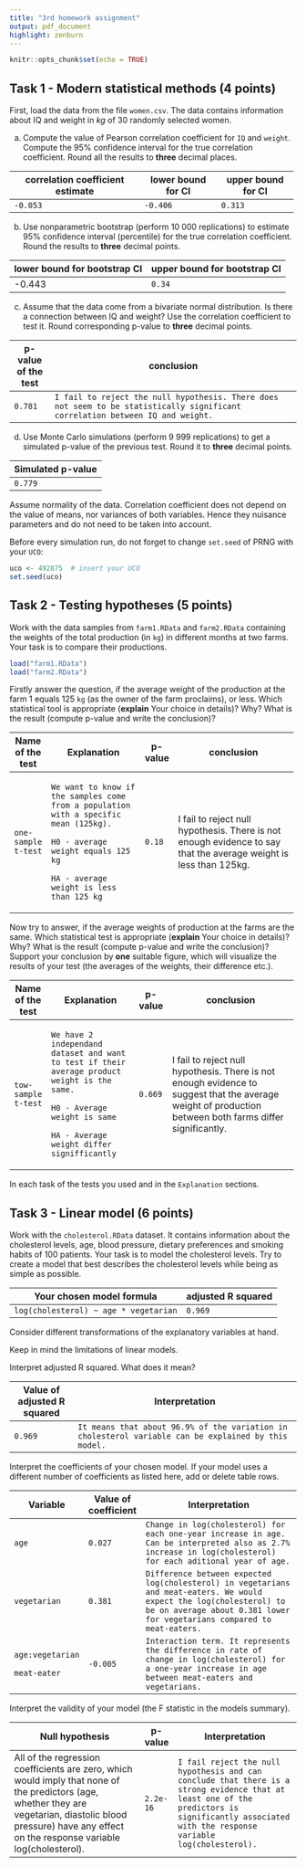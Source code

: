 ```yaml
---
title: "3rd homework assignment"
output: pdf_document
highlight: zenburn
---
```


```r
knitr::opts_chunk$set(echo = TRUE)
```

## Task 1 - Modern statistical methods (4 points)

First, load the data from the file `women.csv`. The data contains information about IQ and weight in $kg$ of 30 randomly selected women.

a)  Compute the value of Pearson correlation coefficient for `IQ` and `weight`. Compute the 95% confidence interval for the true correlation coefficient. Round all the results to **three** decimal places.

+----------------------------------+--------------------+--------------------+
| correlation coefficient estimate | lower bound for CI | upper bound for CI |
+==================================+====================+====================+
| `-0.053`                         | `-0.406`           | `0.313`            |
+----------------------------------+--------------------+--------------------+

b)  Use nonparametric bootstrap (perform 10 000 replications) to estimate 95% confidence interval (percentile) for the true correlation coefficient. Round the results to **three** decimal points.

| lower bound for bootstrap CI | upper bound for bootstrap CI |
|------------------------------|------------------------------|
| -0.443                       | `0.34`                       |

c)  Assume that the data come from a bivariate normal distribution. Is there a connection between IQ and weight? Use the correlation coefficient to test it. Round corresponding p-value to **three** decimal points.

+---------------------+--------------------------------------------------------------------------------------------------------------------------------+
| p-value of the test | conclusion                                                                                                                     |
+=====================+================================================================================================================================+
| `0.781`             | `I fail to reject the null hypothesis. There does not seem to be statistically significant correlation between IQ and weight.` |
+---------------------+--------------------------------------------------------------------------------------------------------------------------------+

d)  Use Monte Carlo simulations (perform 9 999 replications) to get a simulated p-value of the previous test. Round it to **three** decimal points.

| Simulated p-value |
|-------------------|
| `0.779`           |

\textcolor{blue}{\textbf{Hint:}} Assume normality of the data. Correlation coefficient does not depend on the value of means, nor variances of both variables. Hence they \textcolor{red}{\textbf{are not}} nuisance parameters and do not need to be taken into account.

\textcolor{red}{\textbf{Caution:}} Before every simulation run, do not forget to change `set.seed` of PRNG with your `UCO`:

```r
uco <- 492875  # insert your UCO
set.seed(uco)
```

\newpage

## Task 2 - Testing hypotheses (5 points)

Work with the data samples from `farm1.RData` and `farm2.RData` containing the weights of the total production (in `kg`) in different months at two farms. Your task is to compare their productions.

```r
load("farm1.RData")
load("farm2.RData")
```

Firstly answer the question, if the average weight of the production at the farm 1 equals 125 `kg` (as the owner of the farm proclaims), or less. Which statistical tool is appropriate (**explain** Your choice in details)? Why? What is the result (compute p-value and write the conclusion)?

+---------------------+---------------------------------------------------------------------------------------+----------+-------------------------------------------------------------------------------------------------------------------+
| Name of the test    | Explanation                                                                           | p-value  | conclusion                                                                                                        |
+=====================+=======================================================================================+==========+===================================================================================================================+
| `one-sample t-test` | `We want to know if the samples come from a population with a specific mean (125kg).` | `0.18`   | I fail to reject null hypothesis. There is not enough evidence to say that the average weight is less than 125kg. |
|                     |                                                                                       |          |                                                                                                                   |
|                     | `H0 - average weight equals 125 kg`                                                   |          |                                                                                                                   |
|                     |                                                                                       |          |                                                                                                                   |
|                     | `HA - average weight is less than 125 kg`                                             |          |                                                                                                                   |
+---------------------+---------------------------------------------------------------------------------------+----------+-------------------------------------------------------------------------------------------------------------------+

Now try to answer, if the average weights of production at the farms are the same. Which statistical test is appropriate (**explain** Your choice in details)? Why? What is the result (compute p-value and write the conclusion)? Support your conclusion by **one** suitable figure, which will visualize the results of your test (the averages of the weights, their difference etc.).

+---------------------+-----------------------------------------------------------------------------------------------+----------+----------------------------------------------------------------------------------------------------------------------------------------------------------+
| Name of the test    | Explanation                                                                                   | p-value  | conclusion                                                                                                                                               |
+=====================+===============================================================================================+==========+==========================================================================================================================================================+
| `tow-sample t-test` | `We have 2 independand dataset and want to test if their average product weight is the same.` | `0.669`  | I fail to reject null hypothesis. There is not enough evidence to suggest that the average weight of production between both farms differ significantly. |
|                     |                                                                                               |          |                                                                                                                                                          |
|                     | `H0 - Average weight is same`                                                                 |          |                                                                                                                                                          |
|                     |                                                                                               |          |                                                                                                                                                          |
|                     | `HA - Average weight differ signifficantly`                                                   |          |                                                                                                                                                          |
+---------------------+-----------------------------------------------------------------------------------------------+----------+----------------------------------------------------------------------------------------------------------------------------------------------------------+

In each task \textcolor{red}{\textbf{check the assumptions}} of the tests you used and \textcolor{red}{\textbf{name them all}} in the `Explanation` sections.

## Task 3 - Linear model (6 points)

Work with the `cholesterol.RData` dataset. It contains information about the cholesterol levels, age, blood pressure, dietary preferences and smoking habits of 100 patients. Your task is to model the cholesterol levels. Try to create a model that best describes the cholesterol levels while being as simple as possible.

| Your chosen model formula             | adjusted R squared |
|---------------------------------------|--------------------|
| `log(cholesterol) ~ age * vegetarian` | `0.969`            |

\textcolor{blue}{\textbf{Hint:}} Consider different transformations of the explanatory variables at hand.

\textcolor{red}{\textbf{Warning:}} Keep in mind the limitations of linear models.

Interpret adjusted R squared. What does it mean?

+-----------------------------+------------------------------------------------------------------------------------------------------+
| Value of adjusted R squared | Interpretation                                                                                       |
+=============================+======================================================================================================+
| `0.969`                     | `It means that about 96.9% of the variation in cholesterol variable can be explained by this model.` |
+-----------------------------+------------------------------------------------------------------------------------------------------+

Interpret the coefficients of your chosen model. If your model uses a different number of coefficients as listed here, add or delete table rows.

+------------------+----------------------+-------------------------------------------------------------------------------------------------------------------------------------------------------------------------------------------------+
| Variable         | Value of coefficient | Interpretation                                                                                                                                                                                  |
+==================+======================+=================================================================================================================================================================================================+
| `age`            | `0.027`              | `Change in log(cholesterol) for each one-year increase in age. Can be interpreted also as 2.7% increase in log(cholesterol) for each aditional year of age.`                                    |
+------------------+----------------------+-------------------------------------------------------------------------------------------------------------------------------------------------------------------------------------------------+
| `vegetarian`     | `0.381`              | `Difference between expected log(cholesterol) in vegetarians and meat-eaters. We would expect the log(cholesterol) to be on average about 0.381 lower for vegetarians compared to meat-eaters.` |
+------------------+----------------------+-------------------------------------------------------------------------------------------------------------------------------------------------------------------------------------------------+
| `age:vegetarian` | `-0.005`             | `Interaction term. It represents the difference in rate of change in log(cholesterol) for a one-year increase in age between meat-eaters and vegetarians.`                                      |
|                  |                      |                                                                                                                                                                                                 |
| `meat-eater`     |                      |                                                                                                                                                                                                 |
+------------------+----------------------+-------------------------------------------------------------------------------------------------------------------------------------------------------------------------------------------------+

Interpret the validity of your model (the F statistic in the models summary).

+--------------------------------------------------------------------------------------------------------------------------------------------------------------------------------------------------------------------+-----------+---------------------------------------------------------------------------------------------------------------------------------------------------------------------------------------------------+
| Null hypothesis                                                                                                                                                                                                    | p-value   | Interpretation                                                                                                                                                                                    |
+====================================================================================================================================================================================================================+===========+===================================================================================================================================================================================================+
| All of the regression coefficients are zero, which would imply that none of the predictors (age, whether they are vegetarian, diastolic blood pressure) have any effect on the response variable log(cholesterol). | `2.2e-16` | `I fail reject the null hypothesis and can conclude that there is a strong evidence that at least one of the predictors is significantly associated with the response variable log(cholesterol).` |
+--------------------------------------------------------------------------------------------------------------------------------------------------------------------------------------------------------------------+-----------+---------------------------------------------------------------------------------------------------------------------------------------------------------------------------------------------------+
